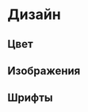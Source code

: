 # Дизайн {#appendix-design}

## Цвет {#design-color}

## Изображения {#design-pics}

## Шрифты {#design-fonts}
